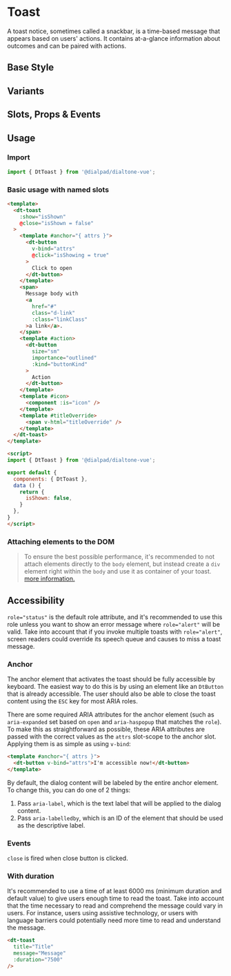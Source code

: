 
# Toast

<Subtitle>
  A toast notice, sometimes called a snackbar, is a time-based message that appears based on users' actions.
  It contains at-a-glance information about outcomes and can be paired with actions.
</Subtitle>

## Base Style

<Canvas>
  <Story id="components-toast--default" />
</Canvas>

## Variants

<Canvas>
  <Story id="components-toast--variants" />
</Canvas>

## Slots, Props & Events

<ArgsTable story={PRIMARY_STORY} />

## Usage

### Import

```jsx
import { DtToast } from '@dialpad/dialtone-vue';
```

### Basic usage with named slots

```html
<template>
  <dt-toast
    :show="isShown"
    @close="isShown = false"
  >
    <template #anchor="{ attrs }">
      <dt-button
        v-bind="attrs"
        @click="isShowing = true"
      >
        Click to open
      </dt-button>
    </template>
    <span>
      Message body with
      <a
        href="#"
        class="d-link"
        :class="linkClass"
      >a link</a>.
    </span>
    <template #action>
      <dt-button
        size="sm"
        importance="outlined"
        :kind="buttonKind"
      >
        Action
      </dt-button>
    </template>
    <template #icon>
      <component :is="icon" />
    </template>
    <template #titleOverride>
      <span v-html="titleOverride" />
    </template>
  </dt-toast>
</template>

<script>
import { DtToast } from '@dialpad/dialtone-vue';

export default {
  components: { DtToast },
  data () {
    return {
      isShown: false,
    }
  },
}
</script>
```

### Attaching elements to the DOM

> To ensure the best possible performance, it's recommended to not attach elements directly to the `body` element,
but instead create a `div` element right within the `body` and use it as container of your toast. [more information.](https://popper.js.org/docs/v2/performance/#attaching-elements-to-the-dom)

## Accessibility

`role="status"` is the default role attribute, and it's recommended to use this role unless you want to show an
error message where `role="alert"` will be valid. Take into account that if you invoke multiple toasts
with `role="alert"`, screen readers could override its speech queue and causes to miss a toast message.

### Anchor

The anchor element that activates the toast should be fully accessible by keyboard. The easiest way to do this is by
using an element like an `DtButton` that is already accessible. The user should also be able to close the toast
content using the `ESC` key for most ARIA roles.

There are some required ARIA attributes for the anchor element (such as `aria-expanded` set based on `open` and
`aria-haspopup` that matches the `role`). To make this as straightforward as possible, these ARIA attributes are passed
with the correct values as the `attrs` slot-scope to the anchor slot. Applying them is as simple as using `v-bind`:

```html
<template #anchor="{ attrs }">
  <dt-button v-bind="attrs">I'm accessible now!</dt-button>
</template>
```

By default, the dialog content will be labeled by the entire anchor element. To change this, you can do one of 2 things:

1. Pass `aria-label`, which is the text label that will be applied to the dialog content.
2. Pass `aria-labelledby`, which is an ID of the element that should be used as the descriptive label.

### Events

`close` is fired when close button is clicked.

### With duration

It's recommended to use a time of at least 6000 ms (minimum duration and default value) to give users enough time
to read the toast. Take into account that the time necessary to read and comprehend the message could vary in users.
For instance, users using assistive technology, or users with language barriers could potentially need more time to
read and understand the message.

```html
<dt-toast
  title="Title"
  message="Message"
  :duration="7500"
/>
```
